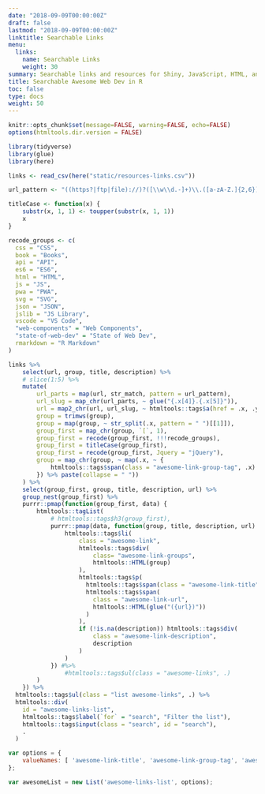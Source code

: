 ```yaml
---
date: "2018-09-09T00:00:00Z"
draft: false
lastmod: "2018-09-09T00:00:00Z"
linktitle: Searchable Links
menu:
  links:
    name: Searchable Links
    weight: 30
summary: Searchable links and resources for Shiny, JavaScript, HTML, and CSS.
title: Searchable Awesome Web Dev in R
toc: false
type: docs
weight: 50
---
```


```r
knitr::opts_chunk$set(message=FALSE, warning=FALSE, echo=FALSE)
options(htmltools.dir.version = FALSE)
```

```r
library(tidyverse)
library(glue)
library(here)

links <- read_csv(here("static/resources-links.csv"))

url_pattern <- "((https?|ftp|file)://)?([\\w\\d.-]+)\\.([a-zA-Z.]{2,6})([-/.a-zA-Z0-9]+)*/?"

titleCase <- function(x) {
	substr(x, 1, 1) <- toupper(substr(x, 1, 1))
	x
}

recode_groups <- c(
  css = "CSS",
  book = "Books",
  api = "API",
  es6 = "ES6",
  html = "HTML",
  js = "JS",
  pwa = "PWA",
  svg = "SVG",
  json = "JSON",
  jslib = "JS Library",
  vscode = "VS Code",
  "web-components" = "Web Components",
  "state-of-web-dev" = "State of Web Dev",
  rmarkdown = "R Markdown"
)

links %>%
	select(url, group, title, description) %>%
	# slice(1:5) %>%
	mutate(
		url_parts = map(url, str_match, pattern = url_pattern),
		url_slug = map_chr(url_parts, ~ glue("{.x[4]}.{.x[5]}")),
		url = map2_chr(url, url_slug, ~ htmltools::tags$a(href = .x, .y) %>% format()),
		group = trimws(group),
		group = map(group, ~ str_split(.x, pattern = " ")[[1]]),
		group_first = map_chr(group, `[`, 1),
		group_first = recode(group_first, !!!recode_groups),
		group_first = titleCase(group_first),
		group_first = recode(group_first, Jquery = "jQuery"),
		group = map_chr(group, ~ map(.x, ~ {
			htmltools::tags$span(class = "awesome-link-group-tag", .x) %>% format()
		}) %>% paste(collapse = " "))
	) %>%
	select(group_first, group, title, description, url) %>%
	group_nest(group_first) %>%
	purrr::pmap(function(group_first, data) {
		htmltools::tagList(
			# htmltools::tags$h3(group_first),
			purrr::pmap(data, function(group, title, description, url) {
				htmltools::tags$li(
					class = "awesome-link",
					htmltools::tags$div(
						class= "awesome-link-groups",
						htmltools::HTML(group)
					),
					htmltools::tags$p(
					  htmltools::tags$span(class = "awesome-link-title", title),
					  htmltools::tags$span(
					    class = "awesome-link-url",
					    htmltools::HTML(glue("({url})"))
					  )
					),
					if (!is.na(description)) htmltools::tags$div(
						class = "awesome-link-description",
						description
					)
				)
			}) #%>%
				#htmltools::tags$ul(class = "awesome-links", .)
		)
	}) %>%
  htmltools::tags$ul(class = "list awesome-links", .) %>% 
  htmltools::div(
    id = "awesome-links-list",
    htmltools::tags$label(`for` = "search", "Filter the list"),
    htmltools::tags$input(class = "search", id = "search"),
    .
  )
```

<link href="/css/awesome-links.css" rel="stylesheet" type="text/css">
<script src="//cdnjs.cloudflare.com/ajax/libs/list.js/1.5.0/list.min.js"></script>

```js
var options = {
    valueNames: [ 'awesome-link-title', 'awesome-link-group-tag', 'awesome-link-url', 'awesome-link-description' ]
};

var awesomeList = new List('awesome-links-list', options);
```
